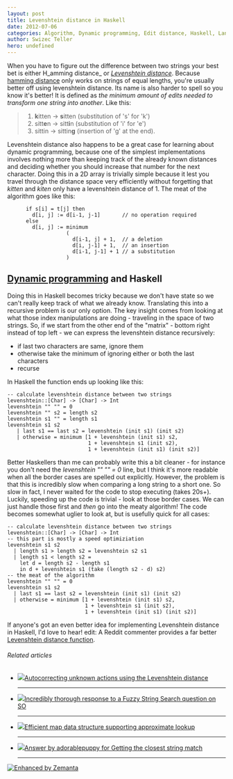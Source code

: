 ```yaml
---
layout: post
title: Levenshtein distance in Haskell
date: 2012-07-06
categories: Algorithm, Dynamic programming, Edit distance, Haskell, Languages, Levenshtein distance, Programming, String searching algorithm
author: Swizec Teller
hero: undefined
---
```


When you have to figure out the difference between two strings your best bet is either H_amming distance_ or _[Levenshtein distance](http://en.wikipedia.org/wiki/Levenshtein_distance "Levenshtein distance")_. Because [hamming distance](http://en.wikipedia.org/wiki/Hamming_distance "Hamming distance") only works on strings of equal lengths, you're usually better off using levenshtein distance. Its name is also harder to spell so you know it's better! It is defined as _the minimum amount of edits needed to transform one string into another_. Like this:

> 1.  **k**itten → **s**itten (substitution of 's' for 'k')
> 2.  sitt**e**n → sitt**i**n (substitution of 'i' for 'e')
> 3.  sittin → sittin**g** (insertion of 'g' at the end).

Levenshtein distance also happens to be a great case for learning about dynamic programming, because one of the simplest implementations involves nothing more than keeping track of the already known distances and deciding whether you should increase that number for the next character. Doing this in a 2D array is trivially simple because it lest you travel through the distance space very efficiently without forgetting that _kitten_ and _kiten_ only have a levenshtein distance of 1. The meat of the algorithm goes like this:

          if s[i] = t[j] then  
            d[i, j] := d[i-1, j-1]       // no operation required
          else
            d[i, j] := minimum
                       (
                         d[i-1, j] + 1,  // a deletion
                         d[i, j-1] + 1,  // an insertion
                         d[i-1, j-1] + 1 // a substitution
                       )

## [Dynamic programming](http://en.wikipedia.org/wiki/Dynamic_programming "Dynamic programming") and Haskell

Doing this in Haskell becomes tricky because we don't have state so we can't really keep track of what we already know. Translating this into a recursive problem is our only option. The key insight comes from looking at what those index manipulations are doing - traveling in the space of two strings. So, if we start from the other end of the "matrix" - bottom right instead of top left - we can express the levenshtein distance recursively:

-   if last two characters are same, ignore them
-   otherwise take the minimum of ignoring either or both the last characters
-   recurse

In Haskell the function ends up looking like this:

    -- calculate levenshtein distance between two strings
    levenshtein::[Char] -> [Char] -> Int
    levenshtein "" "" = 0
    levenshtein "" s2 = length s2
    levenshtein s1 "" = length s1
    levenshtein s1 s2
       | last s1 == last s2 = levenshtein (init s1) (init s2)
       | otherwise = minimum [1 + levenshtein (init s1) s2,
                              1 + levenshtein s1 (init s2),
                              1 + levenshtein (init s1) (init s2)]

Better Haskellers than me can probably write this a bit cleaner - for instance you don't need the _levenshtein "" "" = 0_ line, but I think it's more readable when all the border cases are spelled out explicitly. However, the problem is that this is incredibly slow when comparing a long string to a short one. So slow in fact, I never waited for the code to stop executing (takes 20s+). Luckily, speeding up the code is trivial - look at those border cases. We can just handle those first and _then_ go into the meaty algorithm! The code becomes somewhat uglier to look at, but is usefully quick for all cases:

    -- calculate levenshtein distance between two strings
    levenshtein::[Char] -> [Char] -> Int
    -- this part is mostly a speed optimiziation
    levenshtein s1 s2
      | length s1 > length s2 = levenshtein s2 s1
      | length s1 < length s2 =
        let d = length s2 - length s1
        in d + levenshtein s1 (take (length s2 - d) s2)
    -- the meat of the algorithm
    levenshtein "" "" = 0
    levenshtein s1 s2
      | last s1 == last s2 = levenshtein (init s1) (init s2)
      | otherwise = minimum [1 + levenshtein (init s1) s2,
                             1 + levenshtein s1 (init s2),
                             1 + levenshtein (init s1) (init s2)]

If anyone's got an even better idea for implementing Levenshtein distance in Haskell, I'd love to hear! edit: A Reddit commenter provides a far better [Levenshtein distance function](http://www.reddit.com/r/programming/comments/w4gs6/levenshtein_distance_in_haskell/c5a6jjz).

###### Related articles

-   [![](http://i.zemanta.com/87510074_80_80.jpg)](http://www.jefclaes.be/2012/01/autocorrecting-unknown-actions-using.html)[Autocorrecting unknown actions using the Levenshtein distance](http://www.jefclaes.be/2012/01/autocorrecting-unknown-actions-using.html)

    * * *

-   [![](http://i.zemanta.com/87174255_80_80.jpg)](http://stackoverflow.com/questions/5859561/getting-the-closest-string-match)[Incredibly thorough response to a Fuzzy String Search question on SO](http://stackoverflow.com/questions/5859561/getting-the-closest-string-match)

    * * *

-   [![](http://i.zemanta.com/91010017_80_80.jpg)](http://cs.stackexchange.com/questions/2093/efficient-map-data-structure-supporting-approximate-lookup)[Efficient map data structure supporting approximate lookup](http://cs.stackexchange.com/questions/2093/efficient-map-data-structure-supporting-approximate-lookup)

    * * *

-   [![](http://i.zemanta.com/87179321_80_80.jpg)](http://stackoverflow.com/questions/5859561/getting-the-closest-string-match/5859691)[Answer by adorablepuppy for Getting the closest string match](http://stackoverflow.com/questions/5859561/getting-the-closest-string-match/5859691)

    * * *

[![Enhanced by Zemanta](http://img.zemanta.com/zemified_e.png?x-id=350fa2c4-f571-457e-a891-22f73c43d8a7)](http://www.zemanta.com/?px "Enhanced by Zemanta")

